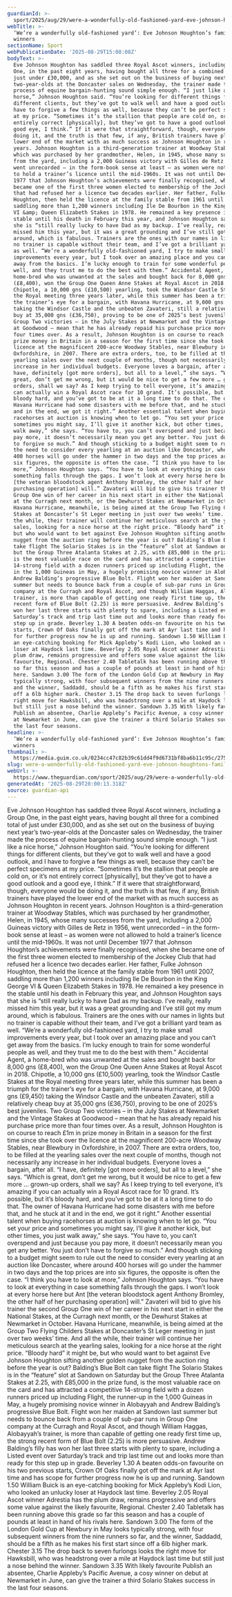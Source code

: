 ```yaml
---
guardianId: >-
  sport/2025/aug/29/were-a-wonderfully-old-fashioned-yard-eve-johnson-houghtons-family-of-winners
webTitle: >-
  ‘We’re a wonderfully old-fashioned yard’: Eve Johnson Houghton’s family of
  winners
sectionName: Sport
webPublicationDate: '2025-08-29T15:08:08Z'
bodyText: >-
  Eve Johnson Houghton has saddled three Royal Ascot winners, including a Group
  One, in the past eight years, having bought all three for a combined total of
  just under £30,000, and as she set out on the business of buying next year’s
  two-year-olds at the Doncaster sales on Wednesday, the trainer made the
  process of equine bargain-hunting sound simple enough. “I just like a nice
  horse,” Johnson Houghton said. “You’re looking for different things for
  different clients, but they’ve got to walk well and have a good outlook, and I
  have to forgive a few things as well, because they can’t be perfect specimens
  at my price. “Sometimes it’s the stallion that people are cold on, or it’s not
  entirely correct [physically], but they’ve got to have a good outlook and a
  good eye, I think.” If it were that straightforward, though, everyone would be
  doing it, and the truth is that few, if any, British trainers have played the
  lower end of the market with as much success as Johnson Houghton in recent
  years. Johnson Houghton is a third-generation trainer at Woodway Stables,
  which was purchased by her grandmother, Helen, in 1945, whose many successes
  from the yard, including a 2,000 Guineas victory with Gilles de Retz in 1956,
  went unrecorded – in the form-book sense at least – as women were not allowed
  to hold a trainer’s licence until the mid-1960s. It was not until December
  1977 that Johnson Houghton’s achievements were finally recognised, when she
  became one of the first three women elected to membership of the Jockey Club
  that had refused her a licence two decades earlier. Her father, Fulke Johnson
  Houghton, then held the licence at the family stable from 1961 until 2007,
  saddling more than 1,200 winners including Ile De Bourbon in the King George
  VI &amp; Queen Elizabeth Stakes in 1978. He remained a key presence in the
  stable until his death in February this year, and Johnson Houghton says that
  she is “still really lucky to have Dad as my backup. I’ve really, really
  missed him this year, but it was a great grounding and I’ve still got my mum
  around, which is fabulous. Trainers are the ones with our names in lights but
  no trainer is capable without their team, and I’ve got a brilliant yard team
  as well. “We’re a wonderfully old-fashioned yard, I try to make small
  improvements every year, but I took over an amazing place and you can’t get
  away from the basics. I’m lucky enough to train for some wonderful people as
  well, and they trust me to do the best with them.” Accidental Agent, a
  home-bred who was unwanted at the sales and bought back for 8,000 gns
  (£8,400), won the Group One Queen Anne Stakes at Royal Ascot in 2018.
  Chipotle, a 10,000 gns (£10,500) yearling, took the Windsor Castle Stakes at
  the Royal meeting three years later, while this summer has been a triumph for
  the trainer’s eye for a bargain, with Havana Hurricane, at 9,000 gns (£9,450)
  taking the Windsor Castle and the unbeaten Zavateri, still a relatively cheap
  buy at 35,000 gns (£36,750), proving to be one of 2025’s best juveniles. Two
  Group Two victories – in the July Stakes at Newmarket and the Vintage Stakes
  at Goodwood – mean that he has already repaid his purchase price more than
  four times over. As a result, Johnson Houghton is on course to reach £1m in
  prize money in Britain in a season for the first time since she took over the
  licence at the magnificent 200-acre Woodway Stables, near Blewbury in
  Oxfordshire, in 2007. There are extra orders, too, to be filled at the
  yearling sales over the next couple of months, though not necessarily any
  increase in her individual budgets. Everyone loves a bargain, after all. “I
  have, definitely [got more orders], but all to a level,” she says. “Which is
  great, don’t get me wrong, but it would be nice to get a few more … grown-up
  orders, shall we say? As I keep trying to tell everyone, it’s amazing if you
  can actually win a Royal Ascot race for 10 grand. It’s possible, but it’s
  bloody hard, and you’ve got to be at it a long time to do that. The owner of
  Havana Hurricane had some disasters with me before that, and he stuck at it
  and in the end, we got it right.” Another essential talent when buying
  racehorses at auction is knowing when to let go. “You set your price and
  sometimes you might say, I’ll give it another kick, but other times, you just
  walk away,” she says. “You have to, you can’t overspend and just because you
  pay more, it doesn’t necessarily mean you get any better. You just don’t have
  to forgive so much.” And though sticking to a budget might seem to rule out
  the need to consider every yearling at an auction like Doncaster, where around
  400 horses will go under the hammer in two days and the top prices are into
  six figures, the opposite is often the case. “I think you have to look at
  more,” Johnson Houghton says. “You have to look at everything in case
  something falls through the gaps. I won’t look at every horse here but Ant
  [the veteran bloodstock agent Anthony Bromley, the other half of her
  purchasing operation] will.” Zavateri will bid to give his trainer the second
  Group One win of her career in his next start in either the National Stakes,
  at the Curragh next month, or the Dewhurst Stakes at Newmarket in October.
  Havana Hurricane, meanwhile, is being aimed at the Group Two Flying Childers
  Stakes at Doncaster’s St Leger meeting in just over two weeks’ time. And all
  the while, their trainer will continue her meticulous search at the yearling
  sales, looking for a nice horse at the right price. “Bloody hard” it might be,
  but who would want to bet against Eve Johnson Houghton sifting another golden
  nugget from the auction ring before the year is out? Balding’s Blue Bolt can
  take flight The Solario Stakes is in the “feature” slot at Sandown on Saturday
  but the Group Three Atalanta Stakes at 2.25, with £85,000 in the prize fund,
  is the most valuable race on the card and has attracted a competitive
  14-strong field with a dozen runners priced up including Flight, the runner-up
  in the 1,000 Guineas in May, a hugely promising novice winner in Alobayyah and
  Andrew Balding’s progressive Blue Bolt. Flight won her maiden at Sandown last
  summer but needs to bounce back from a couple of sub-par runs in Group One
  company at the Curragh and Royal Ascot, and though William Haggas, Alobayyah’s
  trainer, is more than capable of getting one ready first time up, the strong
  recent form of Blue Bolt (2.25) is more persuasive. Andrew Balding’s filly has
  won her last three starts with plenty to spare, including a Listed event over
  Saturday’s track and trip last time out and looks more than ready for this
  step up in grade. Beverley 1.30 A beaten odds-on favourite on his two previous
  starts, Crown Of Oaks finally got off the mark at Ayr last time and has scope
  for further progress now he is up and running. Sandown 1.50 William Buick is
  an eye-catching booking for Mick Appleby’s Kodi Lion, who looked an unlucky
  loser at Haydock last time. Beverley 2.05 Royal Ascot winner Adrestia has the
  plum draw, remains progressive and offers some value against the likely
  favourite, Regional. Chester 2.40 Tabletalk has been running above this grade
  so far this season and has a couple of pounds at least in hand of his rivals
  here. Sandown 3.00 The form of the London Gold Cup at Newbury in May looks
  typically strong, with four subsequent winners from the nine runners so far,
  and the winner, Saddadd, should be a fifth as he makes his first start since
  off a 6lb higher mark. Chester 3.15 The drop back to seven furlongs looks the
  right move for Hawksbill, who was headstrong over a mile at Haydock last time
  but still just a nose behind the winner. Sandown 3.35 With likely favourite
  Publish an absentee, Charlie Appleby’s Pacific Avenue, a cosy winner on debut
  at Newmarket in June, can give the trainer a third Solario Stakes success in
  the last four seasons.
headline: >-
  ‘We’re a wonderfully old-fashioned yard’: Eve Johnson Houghton’s family of
  winners
thumbnail: >-
  https://media.guim.co.uk/0234cc47c82b39c61dd4f9d6731bf8ba6b11c95c/275_0_3915_3132/500.jpg
slug: were-a-wonderfully-old-fashioned-yard-eve-johnson-houghtons-family-of-winners
webUrl: >-
  https://www.theguardian.com/sport/2025/aug/29/were-a-wonderfully-old-fashioned-yard-eve-johnson-houghtons-family-of-winners
generatedAt: '2025-08-29T20:00:13.318Z'
source: guardian-api
---
```

Eve Johnson Houghton has saddled three Royal Ascot winners, including a Group One, in the past eight years, having bought all three for a combined total of just under £30,000, and as she set out on the business of buying next year’s two-year-olds at the Doncaster sales on Wednesday, the trainer made the process of equine bargain-hunting sound simple enough. “I just like a nice horse,” Johnson Houghton said. “You’re looking for different things for different clients, but they’ve got to walk well and have a good outlook, and I have to forgive a few things as well, because they can’t be perfect specimens at my price. “Sometimes it’s the stallion that people are cold on, or it’s not entirely correct [physically], but they’ve got to have a good outlook and a good eye, I think.” If it were that straightforward, though, everyone would be doing it, and the truth is that few, if any, British trainers have played the lower end of the market with as much success as Johnson Houghton in recent years. Johnson Houghton is a third-generation trainer at Woodway Stables, which was purchased by her grandmother, Helen, in 1945, whose many successes from the yard, including a 2,000 Guineas victory with Gilles de Retz in 1956, went unrecorded – in the form-book sense at least – as women were not allowed to hold a trainer’s licence until the mid-1960s. It was not until December 1977 that Johnson Houghton’s achievements were finally recognised, when she became one of the first three women elected to membership of the Jockey Club that had refused her a licence two decades earlier. Her father, Fulke Johnson Houghton, then held the licence at the family stable from 1961 until 2007, saddling more than 1,200 winners including Ile De Bourbon in the King George VI &amp; Queen Elizabeth Stakes in 1978. He remained a key presence in the stable until his death in February this year, and Johnson Houghton says that she is “still really lucky to have Dad as my backup. I’ve really, really missed him this year, but it was a great grounding and I’ve still got my mum around, which is fabulous. Trainers are the ones with our names in lights but no trainer is capable without their team, and I’ve got a brilliant yard team as well. “We’re a wonderfully old-fashioned yard, I try to make small improvements every year, but I took over an amazing place and you can’t get away from the basics. I’m lucky enough to train for some wonderful people as well, and they trust me to do the best with them.” Accidental Agent, a home-bred who was unwanted at the sales and bought back for 8,000 gns (£8,400), won the Group One Queen Anne Stakes at Royal Ascot in 2018. Chipotle, a 10,000 gns (£10,500) yearling, took the Windsor Castle Stakes at the Royal meeting three years later, while this summer has been a triumph for the trainer’s eye for a bargain, with Havana Hurricane, at 9,000 gns (£9,450) taking the Windsor Castle and the unbeaten Zavateri, still a relatively cheap buy at 35,000 gns (£36,750), proving to be one of 2025’s best juveniles. Two Group Two victories – in the July Stakes at Newmarket and the Vintage Stakes at Goodwood – mean that he has already repaid his purchase price more than four times over. As a result, Johnson Houghton is on course to reach £1m in prize money in Britain in a season for the first time since she took over the licence at the magnificent 200-acre Woodway Stables, near Blewbury in Oxfordshire, in 2007. There are extra orders, too, to be filled at the yearling sales over the next couple of months, though not necessarily any increase in her individual budgets. Everyone loves a bargain, after all. “I have, definitely [got more orders], but all to a level,” she says. “Which is great, don’t get me wrong, but it would be nice to get a few more … grown-up orders, shall we say? As I keep trying to tell everyone, it’s amazing if you can actually win a Royal Ascot race for 10 grand. It’s possible, but it’s bloody hard, and you’ve got to be at it a long time to do that. The owner of Havana Hurricane had some disasters with me before that, and he stuck at it and in the end, we got it right.” Another essential talent when buying racehorses at auction is knowing when to let go. “You set your price and sometimes you might say, I’ll give it another kick, but other times, you just walk away,” she says. “You have to, you can’t overspend and just because you pay more, it doesn’t necessarily mean you get any better. You just don’t have to forgive so much.” And though sticking to a budget might seem to rule out the need to consider every yearling at an auction like Doncaster, where around 400 horses will go under the hammer in two days and the top prices are into six figures, the opposite is often the case. “I think you have to look at more,” Johnson Houghton says. “You have to look at everything in case something falls through the gaps. I won’t look at every horse here but Ant [the veteran bloodstock agent Anthony Bromley, the other half of her purchasing operation] will.” Zavateri will bid to give his trainer the second Group One win of her career in his next start in either the National Stakes, at the Curragh next month, or the Dewhurst Stakes at Newmarket in October. Havana Hurricane, meanwhile, is being aimed at the Group Two Flying Childers Stakes at Doncaster’s St Leger meeting in just over two weeks’ time. And all the while, their trainer will continue her meticulous search at the yearling sales, looking for a nice horse at the right price. “Bloody hard” it might be, but who would want to bet against Eve Johnson Houghton sifting another golden nugget from the auction ring before the year is out? Balding’s Blue Bolt can take flight The Solario Stakes is in the “feature” slot at Sandown on Saturday but the Group Three Atalanta Stakes at 2.25, with £85,000 in the prize fund, is the most valuable race on the card and has attracted a competitive 14-strong field with a dozen runners priced up including Flight, the runner-up in the 1,000 Guineas in May, a hugely promising novice winner in Alobayyah and Andrew Balding’s progressive Blue Bolt. Flight won her maiden at Sandown last summer but needs to bounce back from a couple of sub-par runs in Group One company at the Curragh and Royal Ascot, and though William Haggas, Alobayyah’s trainer, is more than capable of getting one ready first time up, the strong recent form of Blue Bolt (2.25) is more persuasive. Andrew Balding’s filly has won her last three starts with plenty to spare, including a Listed event over Saturday’s track and trip last time out and looks more than ready for this step up in grade. Beverley 1.30 A beaten odds-on favourite on his two previous starts, Crown Of Oaks finally got off the mark at Ayr last time and has scope for further progress now he is up and running. Sandown 1.50 William Buick is an eye-catching booking for Mick Appleby’s Kodi Lion, who looked an unlucky loser at Haydock last time. Beverley 2.05 Royal Ascot winner Adrestia has the plum draw, remains progressive and offers some value against the likely favourite, Regional. Chester 2.40 Tabletalk has been running above this grade so far this season and has a couple of pounds at least in hand of his rivals here. Sandown 3.00 The form of the London Gold Cup at Newbury in May looks typically strong, with four subsequent winners from the nine runners so far, and the winner, Saddadd, should be a fifth as he makes his first start since off a 6lb higher mark. Chester 3.15 The drop back to seven furlongs looks the right move for Hawksbill, who was headstrong over a mile at Haydock last time but still just a nose behind the winner. Sandown 3.35 With likely favourite Publish an absentee, Charlie Appleby’s Pacific Avenue, a cosy winner on debut at Newmarket in June, can give the trainer a third Solario Stakes success in the last four seasons.
